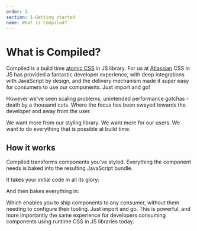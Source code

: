 ```yaml
---
order: 1
section: 1-Getting started
name: What is Compiled?
---
```



# What is Compiled?

Compiled is a build time [atomic CSS](/atomic-css) in JS library.
For us at [Atlassian](https://atlassian.com) CSS in JS has provided a fantastic developer experience,
with deep integrations with JavaScript by design,
and the delivery mechanism made it super easy for consumers to use our components.
Just import and go!

However we've seen scaling problems,
unintended performance gotchas -
death by a thousand cuts.
Where the focus has been swayed towards the developer and away from the user.

We want more from our styling library.
We want more for our users.
We want to do everything that is possible at build time.

## How it works

Compiled transforms components you've styled.
Everything the component needs is baked into the resulting JavaScript bundle.

It takes your initial code in all its glory:

<BeforeHowItWorks />

And then bakes everything in:

<AfterHowItWorks />

Which enables you to ship components to any consumer,
without them needing to configure their tooling.
Just import and go.
This is powerful,
and more importantly the same experience for developers consuming components using runtime CSS in JS libraries today.
